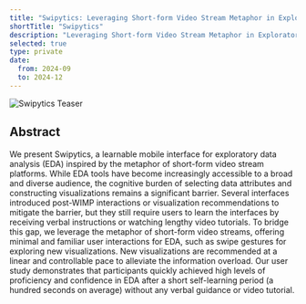 ```yaml
---
title: "Swipytics: Leveraging Short-form Video Stream Metaphor in Exploratory Data Analysis"
shortTitle: "Swipytics"
description: "Leveraging Short-form Video Stream Metaphor in Exploratory Data Analysis"
selected: true
type: private
date:
  from: 2024-09
  to: 2024-12
---
```


![Swipytics Teaser](./swipyticsteaser.png)

## Abstract

We present Swipytics, a learnable mobile interface for exploratory data analysis (EDA) inspired by the metaphor of short-form video stream platforms. While EDA tools have become increasingly accessible to a broad and diverse audience, the cognitive burden of selecting data attributes and constructing visualizations remains a significant barrier. Several interfaces introduced post-WIMP interactions or visualization recommendations to mitigate the barrier, but they still require users to learn the interfaces by receiving verbal instructions or watching lengthy video tutorials. To bridge this gap, we leverage the metaphor of short-form video streams, offering minimal and familiar user interactions for EDA, such as swipe gestures for exploring new visualizations. New visualizations are recommended at a linear and controllable pace to alleviate the information overload. Our user study demonstrates that participants quickly achieved high levels of proficiency and confidence in EDA after a short self-learning period (a hundred seconds on average) without any verbal guidance or video tutorial.
